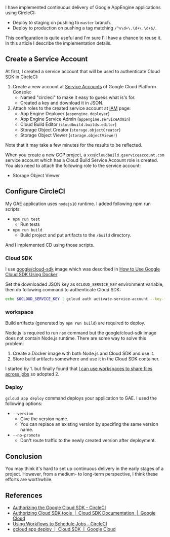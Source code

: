 I have implemented continuous delivery of Google AppEngine applications using CircleCI:

- Deploy to staging on pushing to `master` branch.
- Deploy to production on pushing a tag matching `/^v\d+\.\d+\.\d+$/`.

This configuration is quite useful and I'm sure I'll have a chance to reuse it. In this article I describe the implementation details.

## Create a Service Account

At first, I created a service account that will be used to authenticate Cloud SDK in CircleCI:

1. Create a new account at [Service Accounts](https://console.cloud.google.com/iam-admin/serviceaccounts) of Google Cloud Platform Console:
   - Named "circleci" to make it easy to guess what is's for.
   - Created a key and download it in JSON.
2. Attach roles to the created service account at [IAM](https://console.cloud.google.com/iam-admin/iam) page:
   - App Engine Deployer (`appengine.deployer`)
   - App Engine Service Admin (`appengine.serviceAdmin`)
   - Cloud Build Editor (`cloudbuild.builds.editor`)
   - Storage Object Creator (`storage.objectCreator`)
   - Storage Object Viewer (`storage.objectViewer`)

Note that it may take a few minutes for the results to be reflected.

When you create a new GCP project, a `xxx@cloudbuild.gserviceaccount.com` service account which has a Cloud Build Service Account role is created. You also need to attach the following role to the service account:

- Storage Object Viewer

## Configure CircleCI

My GAE application uses `nodejs10` runtime. I added following npm run scripts:

- `npm run test`
  - Run tests
- `npm run build`
  - Build project and put artifacts to the `/build` directory.

And I implemented CD using those scripts.

### Cloud SDK

I use [google/cloud-sdk](https://hub.docker.com/r/google/cloud-sdk/) image which was described in [How to Use Google Cloud SDK Using Docker](/blog/2019/01/google-cloud-sdk-in-docker):

Set the downloaded JSON key as `GCLOUD_SERVICE_KEY` environment variable, then do following command to authenticate Cloud SDK:

```bash
echo $GCLOUD_SERVICE_KEY | gcloud auth activate-service-account --key-file=-
```

### workspace

Build artifacts (generated by `npm run build`) are required to deploy.

Node.js is required to run `npm` command but the google/cloud-sdk image does not contain Node.js runtime. There are some way to solve this problem:

1. Create a Docker image with both Node.js and Cloud SDK and use it.
2. Store build artifacts somewhere and use it in the Cloud SDK container.

I started by 1. but finally found that [I can use workspaces to share files across jobs](https://circleci.com/docs/2.0/workflows/#using-workspaces-to-share-data-among-jobs) so adopted 2.

### Deploy

`gcloud app deploy` command deploys your application to GAE. I used the following options:

- `--version`
  - Give the version name.
  - You can replace an existing version by specifing the same version name.
- `--no-promote`
  - Don't route traffic to the newly created version after deployment.

## Conclusion

You may think it's hard to set up continuous delivery in the early stages of a project. However, from a medium- to long-term perspective, I think these efforts are worthwhile.

## References

- [Authorizing the Google Cloud SDK - CircleCI](https://circleci.com/docs/2.0/google-auth/)
- [Authorizing Cloud SDK tools  |  Cloud SDK Documentation  |  Google Cloud](https://cloud.google.com/sdk/docs/authorizing#authorizing_with_a_service_account)
- [Using Workflows to Schedule Jobs - CircleCI](https://circleci.com/docs/2.0/workflows/#using-workspaces-to-share-data-among-jobs)
- [gcloud app deploy  |  Cloud SDK  |  Google Cloud](https://cloud.google.com/sdk/gcloud/reference/app/deploy)
